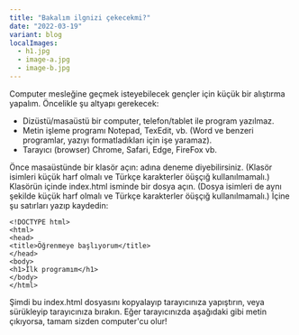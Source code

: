 ```yaml
---
title: "Bakalım ilgnizi çekecekmi?"
date: "2022-03-19"
variant: blog
localImages:
  - h1.jpg
  - image-a.jpg
  - image-b.jpg
---
```


Computer mesleğine geçmek isteyebilecek gençler için küçük bir alıştırma yapalım. Öncelikle şu altyapı gerekecek:

- Dizüstü/masaüstü bir computer, telefon/tablet ile program yazılmaz.
- Metin işleme programı Notepad, TexEdit, vb. (Word ve benzeri programlar, yazıyı formatladıkları için işe yaramaz).
- Tarayıcı (browser) Chrome, Safari, Edge, FireFox vb.

Önce masaüstünde bir klasör açın: adına deneme diyebilirsiniz. (Klasör isimleri küçük harf olmalı ve Türkçe karakterler öüşçığ kullanılmamalı.)
Klasörün içinde index.html isminde bir dosya açın. (Dosya isimleri de aynı şekilde küçük harf olmalı ve Türkçe karakterler öüşçığ kullanılmamalı.) İçine şu satırları yazıp kaydedin:

<!-- <GatsbyImage image={props.localImages[0]} alt="h1" /> -->

```
<!DOCTYPE html>
<html>
<head>
<title>Öğrenmeye başlıyorum</title>
</head>
<body>
<h1>İlk programım</h1>
</body>
</html>
```

Şimdi bu index.html dosyasını kopyalayıp tarayıcınıza yapıştırın, veya sürükleyip tarayıcınıza bırakın.
Eğer tarayıcınızda aşağıdaki gibi metin çıkıyorsa, tamam sizden computer'cu olur!

<p>
  <GatsbyImage image={props.localImages[0]} alt="görüntü" />
</p>

<!-- <GatsbyImage image={props.localImages[2]} alt="image-b" /> -->
